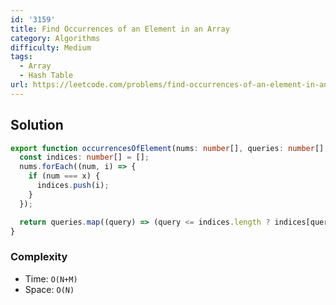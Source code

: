 ```yaml
---
id: '3159'
title: Find Occurrences of an Element in an Array
category: Algorithms
difficulty: Medium
tags:
  - Array
  - Hash Table
url: https://leetcode.com/problems/find-occurrences-of-an-element-in-an-array
---
```


## Solution

```typescript showLineNumbers
export function occurrencesOfElement(nums: number[], queries: number[], x: number): number[] {
  const indices: number[] = [];
  nums.forEach((num, i) => {
    if (num === x) {
      indices.push(i);
    }
  });

  return queries.map((query) => (query <= indices.length ? indices[query - 1] : -1));
}
```

### Complexity

- Time: `O(N+M)`
- Space: `O(N)`
